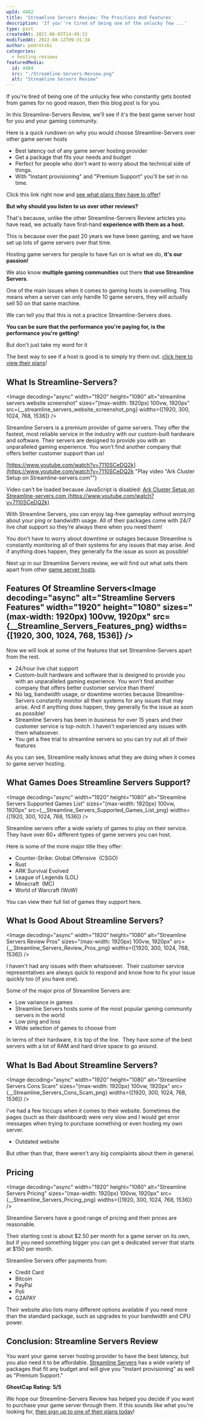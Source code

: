 ```yaml
---
wpId: 4482
title: 'Streamline Servers Review: The Pros/Cons And Features'
description: 'If you''re tired of being one of the unlucky few ...'
type: post
createdAt: 2021-06-03T14:49:13
modifiedAt: 2022-08-12T09:31:34
author: pedrotski
categories:
  - hosting-reviews
featuredMedia:
  id: 4484
  src: "./Streamline-Servers-Review.png"
  alt: "Streamline Servers Review"
---
```





If you're tired of being one of the unlucky few who constantly gets booted from games for no good reason, then this blog post is for you.

In this Streamline-Servers Review, we'll see if it's the best game server host for you and your gaming community.

Here is a quick rundown on why you would choose Streamline-Servers over other game server hosts

*   Best latency out of any game server hosting provider
*   Get a package that fits your needs and budget
*   Perfect for people who don't want to worry about the technical side of things.
*   With "Instant provisioning" and "Premium Support" you'll be set in no time.

Click this link right now and [see what plans they have to offer](https://www.ghostcap.com/get/streamline-servers)!

**But why should you listen to us over other reviews?**

That's because, unlike the other Streamline-Servers Review articles you have read, we actually have first-hand **experience with them as a host.**

This is because over the past 20 years we have been gaming, and we have set up lots of game servers over that time.

Hosting game servers for people to have fun on is what we do, **it's our passion!**

We also know **multiple gaming communities** out there **that use Streamline Servers**.

One of the main issues when it comes to gaming hosts is overselling. This means when a server can only handle 10 game servers, they will actually sell 50 on that same machine.

We can tell you that this is not a practice Streamline-Servers does.

**You can be sure that the performance you're paying for, is the performance you're getting!**

But don't just take my word for it

The best way to see if a host is good is to simply try them out. [click here to view their plans](https://www.ghostcap.com/get/streamline-servers)!

## What Is Streamline-Servers?

<Image decoding="async" width="1920" height="1080" alt="streamline servers website screenshot" sizes="(max-width: 1920px) 100vw, 1920px" src={__streamline_servers_website_screenshot_png} widths={[1920, 300, 1024, 768, 1536]} />

Streamline Servers is a premium provider of game servers. They offer the fastest, most reliable service in the industry with our custom-built hardware and software. Their servers are designed to provide you with an unparalleled gaming experience. You won’t find another company that offers better customer support than us!

[https://www.youtube.com/watch?v=7110SCeDQ2k](https://www.youtube.com/watch?v=7110SCeDQ2k "Play video \"Ark Cluster Setup on Streamline-servers.com\"")

Video can't be loaded because JavaScript is disabled: [Ark Cluster Setup on Streamline-servers.com (https://www.youtube.com/watch?v=7110SCeDQ2k)](https://www.youtube.com/watch?v=7110SCeDQ2k "Ark Cluster Setup on Streamline-servers.com")

With Streamline Servers, you can enjoy lag-free gameplay without worrying about your ping or bandwidth usage. All of their packages come with 24/7 live chat support so they’re always there when you need them!

You don't have to worry about downtime or outages because Streamline is constantly monitoring all of their systems for any issues that may arise. And if anything does happen, they generally fix the issue as soon as possible!

Next up in our Streamline Servers review, we will find out what sets them apart from other [game server hosts](https://www.ghostcap.com/game-server-hosting/).

## Features Of Streamline Servers<Image decoding="async" alt="Streamline Servers Features" width="1920" height="1080" sizes="(max-width: 1920px) 100vw, 1920px" src={__Streamline_Servers_Features_png} widths={[1920, 300, 1024, 768, 1536]} />

Now we will look at some of the features that set Streamline-Servers apart from the rest.

*   24/hour live chat support
*   Custom-built hardware and software that is designed to provide you with an unparalleled gaming experience. You won't find another company that offers better customer service than them!
*   No lag, bandwidth usage, or downtime worries because Streamline-Servers constantly monitor all their systems for any issues that may arise. And if anything does happen, they generally fix the issue as soon as possible!
*   Streamline Servers has been in business for over 15 years and their customer service is top-notch. I haven't experienced any issues with them whatsoever.
*   You get a free trial to streamline servers so you can try out all of their features

As you can see, Streamline really knows what they are doing when it comes to game server hosting.

## What Games Does Streamline Servers Support?

<Image decoding="async" width="1920" height="1080" alt="Streamline Servers Supported Games List" sizes="(max-width: 1920px) 100vw, 1920px" src={__Streamline_Servers_Supported_Games_List_png} widths={[1920, 300, 1024, 768, 1536]} />

Streamline servers offer a wide variety of games to play on their service. They have over 60+ different types of game servers you can host.

Here is some of the more major title they offer:

*   Counter-Strike: Global Offensive  (CSGO)
*   Rust
*   ARK Survival Evolved
*   League of Legends (LOL)
*   Minecraft  (MC)
*   World of Warcraft (WoW)

You can view their full list of games they support here.

## What Is Good About Streamline Servers?

<Image decoding="async" width="1920" height="1080" alt="Streamline Servers Review Pros" sizes="(max-width: 1920px) 100vw, 1920px" src={__Streamline_Servers_Review_Pros_png} widths={[1920, 300, 1024, 768, 1536]} />

I haven't had any issues with them whatsoever.  Their customer service representatives are always quick to respond and know how to fix your issue quickly too (if you have one).

Some of the major pros of Streamline Servers are:

*   Low variance in games
*   Streamline Servers hosts some of the most popular gaming community servers in the world
*   Low ping and loss
*   Wide selection of games to choose from

In terms of their hardware, it is top of the line.  They have some of the best servers with a lot of RAM and hard drive space to go around.

## What Is Bad About Streamline Servers?

<Image decoding="async" width="1920" height="1080" alt="Streamline Servers Cons Scam" sizes="(max-width: 1920px) 100vw, 1920px" src={__Streamline_Servers_Cons_Scam_png} widths={[1920, 300, 1024, 768, 1536]} />

I've had a few hiccups when it comes to their website. Sometimes the pages (such as their dashboard) were very slow and I would get error messages when trying to purchase something or even hosting my own server.

*   Outdated website

But other than that, there weren't any big complaints about them in general.

## Pricing

<Image decoding="async" width="1920" height="1080" alt="Streamline Servers Pricing" sizes="(max-width: 1920px) 100vw, 1920px" src={__Streamline_Servers_Pricing_png} widths={[1920, 300, 1024, 768, 1536]} />

Streamline Servers have a good range of pricing and their prices are reasonable.

Their starting cost is about $2.50 per month for a game server on its own, but if you need something bigger you can get a dedicated server that starts at $150 per month.

Streamline Servers offer payments from:

*   Credit Card
*   Bitcoin
*   PayPal
*   Poli
*   G2APAY

Their website also lists many different options available if you need more than the standard package, such as upgrades to your bandwidth and CPU power.

## Conclusion: Streamline Servers Review

You want your game server hosting provider to have the best latency, but you also need it to be affordable. [Streamline Servers](https://streamline-servers.com/) has a wide variety of packages that fit any budget and will give you "Instant provisioning" as well as "Premium Support."

**GhostCap Rating: 5/5**

We hope our Streamline-Servers Review has helped you decide if you want to purchase your game server through them. If this sounds like what you're looking for, [then sign up to one of their plans today](https://www.ghostcap.com/get/streamline-servers)!